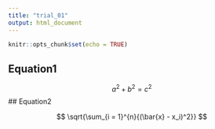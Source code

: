 ```yaml
---
title: "trial_01"
output: html_document
---
```


```r
knitr::opts_chunk$set(echo = TRUE)
```

## Equation1

$$
a^2 + b^2 = c^2
$$
## Equation2

$$
\sqrt{\sum_{i = 1}^{n}{(\bar{x} - x_i)^2}}
$$